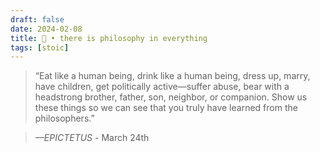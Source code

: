 ```yaml
---
draft: false 
date: 2024-02-08
title: 🗿 • there is philosophy in everything
tags: [stoic]
---
```


>  “Eat like a human being, drink like a human being, dress up, marry, have children, get politically active—suffer abuse, bear with a headstrong brother, father, son, neighbor, or companion. Show us these things so we can see that you truly have learned from the philosophers.”

> *—EPICTETUS* - March 24th
